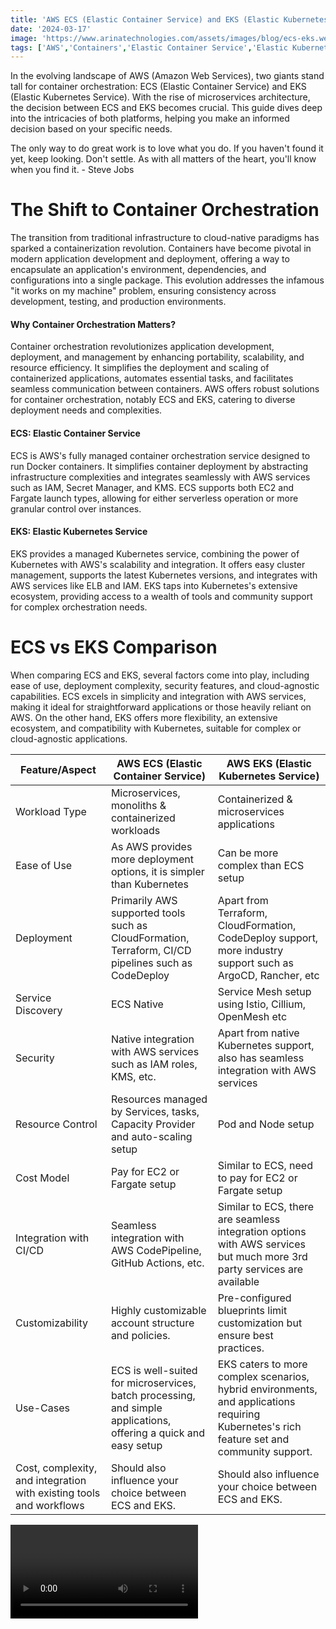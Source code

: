 ```yaml
---
title: 'AWS ECS (Elastic Container Service) and EKS (Elastic Kubernetes Service)'
date: '2024-03-17'
image: 'https://www.arinatechnologies.com/assets/images/blog/ecs-eks.webp'
tags: ['AWS','Containers','Elastic Container Service','Elastic Kubernetes Services (EKS)','Microservices architecture']
---
```


In the evolving landscape of AWS (Amazon Web Services), two giants stand tall for container orchestration: ECS (Elastic Container Service) and EKS (Elastic Kubernetes Service). With the rise of microservices architecture, the decision between ECS and EKS becomes crucial. This guide dives deep into the intricacies of both platforms, helping you make an informed decision based on your specific needs.

The only way to do great work is to love what you do. If you haven't found it yet, keep looking. Don't settle. As with all matters of the heart, you'll know when you find it. - Steve Jobs

# The Shift to Container Orchestration
The transition from traditional infrastructure to cloud-native paradigms has sparked a containerization revolution. Containers have become pivotal in modern application development and deployment, offering a way to encapsulate an application's environment, dependencies, and configurations into a single package. This evolution addresses the infamous "it works on my machine" problem, ensuring consistency across development, testing, and production environments.

#### Why Container Orchestration Matters?
Container orchestration revolutionizes application development, deployment, and management by enhancing portability, scalability, and resource efficiency. It simplifies the deployment and scaling of containerized applications, automates essential tasks, and facilitates seamless communication between containers. AWS offers robust solutions for container orchestration, notably ECS and EKS, catering to diverse deployment needs and complexities.

#### ECS: Elastic Container Service
ECS is AWS's fully managed container orchestration service designed to run Docker containers. It simplifies container deployment by abstracting infrastructure complexities and integrates seamlessly with AWS services such as IAM, Secret Manager, and KMS. ECS supports both EC2 and Fargate launch types, allowing for either serverless operation or more granular control over instances.

#### EKS: Elastic Kubernetes Service
EKS provides a managed Kubernetes service, combining the power of Kubernetes with AWS's scalability and integration. It offers easy cluster management, supports the latest Kubernetes versions, and integrates with AWS services like ELB and IAM. EKS taps into Kubernetes's extensive ecosystem, providing access to a wealth of tools and community support for complex orchestration needs.

# ECS vs EKS Comparison
When comparing ECS and EKS, several factors come into play, including ease of use, deployment complexity, security features, and cloud-agnostic capabilities. ECS excels in simplicity and integration with AWS services, making it ideal for straightforward applications or those heavily reliant on AWS. On the other hand, EKS offers more flexibility, an extensive ecosystem, and compatibility with Kubernetes, suitable for complex or cloud-agnostic applications.

| Feature/Aspect            | AWS ECS (Elastic Container Service)                                               | AWS EKS (Elastic Kubernetes Service)                                                         |
| ------------------------- | -------------------------------------------------------------------------------- | -------------------------------------------------------------------------------------------- |
| Workload Type             | Microservices, monoliths & containerized workloads                               | Containerized & microservices applications                                                   |
| Ease of Use               | As AWS provides more deployment options, it is simpler than Kubernetes            | Can be more complex than ECS setup                                                           |
| Deployment                | Primarily AWS supported tools such as CloudFormation, Terraform, CI/CD pipelines such as CodeDeploy | Apart from Terraform, CloudFormation, CodeDeploy support, more industry support such as ArgoCD, Rancher, etc |
| Service Discovery         | ECS Native                                                                       | Service Mesh setup using Istio, Cillium, OpenMesh etc                                        |
| Security                  | Native integration with AWS services such as IAM roles, KMS, etc.                 | Apart from native Kubernetes support, also has seamless integration with AWS services        |
| Resource Control          | Resources managed by Services, tasks, Capacity Provider and auto-scaling setup   | Pod and Node setup                                                                           |
| Cost Model                | Pay for EC2 or Fargate setup                                                     | Similar to ECS, need to pay for EC2 or Fargate setup                                         |
| Integration with CI/CD    | Seamless integration with AWS CodePipeline, GitHub Actions, etc.                 | Similar to ECS, there are seamless integration options with AWS services but much more 3rd party services are available |
| Customizability           | Highly customizable account structure and policies.                              | Pre-configured blueprints limit customization but ensure best practices.                      |
| Use-Cases                 | ECS is well-suited for microservices, batch processing, and simple applications, offering a quick and easy setup | EKS caters to more complex scenarios, hybrid environments, and applications requiring Kubernetes's rich feature set and community support. |
| Cost, complexity, and integration with existing tools and workflows | Should also influence your choice between ECS and EKS.  | Should also influence your choice between ECS and EKS.                                       |



<Video id="GZfZ2tCzLKU" title="AWS ECS (Elastic Container Service) and EKS (Elastic Kubernetes Service)"/>

# Which should you choose: ECS or EKS?
Choosing between ECS and EKS depends on your specific requirements, such as application complexity, anticipated growth, and whether you need a cloud-agnostic solution.
ECS offers simplicity and deep AWS integration, while EKS provides flexibility and a broad ecosystem where multiple 3rd party systems support EKS cluster setup and management, thus providing a more cloud agnostic option. Do consider your non-functional requirements, future growth expectations, and enterprise cloud strategy to make the best choice for your organization.

We invite you to explore the possibilities of container orchestration with Arina Technologies. Whether you're looking to simplify your application deployment with ECS or leverage the full power of Kubernetes with EKS, our team of experts is ready to guide you through every step of the journey. Join us in revolutionizing your cloud solutions, and let's build the future of application development and deployment together.
For more information on our services and how we can help your business thrive in the cloud, please visit our website or contact us directly. Stay tuned for more insights and updates from Arina Technologies by subscribing to our blog and following us on social media.
